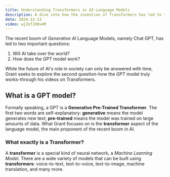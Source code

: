 ```yaml
---
title: Understanding Transformers in AI-Language Models
description: A dive into how the invention of Transformers has led to the boom in AI
date: 2024-12-13
video: wjZofJX0v4M
---
```


The recent boom of _Generative AI_ Language Models, namely Chat GPT, has led to two important questions:
1. Will AI take over the world?
2. How does the _GPT_ model work?

While the future of AI's role in society can only be answered with time, Grant seeks to explore the second question-how the _GPT_ model truly works-through his videos on Transformers.

## What is a GPT model?
Formally speaking, a GPT is a **Generative Pre-Trained Transformer**. The first two words are self-explanatory: **generative** means the model generates new text; **pre-trained** means the model was trained on large amounts of data. What Grant focuses on is the **transformer** aspect of the language model, the main proponent of the recent boom in AI.
### What exactly is a Transformer?
A **transformer** is a special kind of neural network, a _Machine Learning Model_. There are a wide variety of models that can be built using **transformers**: voice-to-text, text-to-voice, text-to-image, machine translation, and many more.
